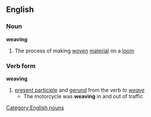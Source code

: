 ==English==
===Noun===
{{wikipedia}}
'''weaving'''
#The process of making [[woven]] [[material]] on a [[loom]]
===Verb form===
'''weaving'''
#[[present participle]] and [[gerund]] from the verb ''to [[weave]]''
#* The motorcycle was '''weaving''' in and out of traffic
[[Category:English nouns]]